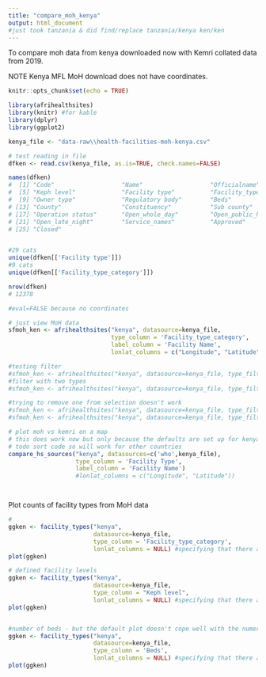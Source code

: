 ```yaml
---
title: "compare_moh_kenya"
output: html_document
#just took tanzania & did find/replace tanzania/kenya ken/ken
---
```


To compare moh data from kenya downloaded now with Kemri collated data from 2019.

NOTE Kenya MFL MoH download does not have coordinates.

```r
knitr::opts_chunk$set(echo = TRUE)

library(afrihealthsites)
library(knitr) #for kable
library(dplyr)
library(ggplot2)

```


```r

kenya_file <- "data-raw\\health-facilities-moh-kenya.csv"

# test reading in file
dfken <- read.csv(kenya_file, as.is=TRUE, check.names=FALSE)

names(dfken)
#  [1] "Code"                   "Name"                   "Officialname"           "Registration_number"   
#  [5] "Keph level"             "Facility type"          "Facility_type_category" "Owner"                 
#  [9] "Owner type"             "Regulatory body"        "Beds"                   "Cots"                  
# [13] "County"                 "Constituency"           "Sub county"             "Ward"                  
# [17] "Operation status"       "Open_whole_day"         "Open_public_holidays"   "Open_weekends"         
# [21] "Open_late_night"        "Service_names"          "Approved"               "Public visible"        
# [25] "Closed" 


#29 cats
unique(dfken[['Facility type']])
#9 cats
unique(dfken[['Facility_type_category']])

nrow(dfken)
# 12378

```


```r

#eval=FALSE because no coordinates

# just view MoH data
sfmoh_ken <- afrihealthsites("kenya", datasource=kenya_file,
                             type_column = 'Facility_type_category',
                             label_column = 'Facility Name',
                             lonlat_columns = c("Longitude", "Latitude"))

#testing filter
#sfmoh_ken <- afrihealthsites("kenya", datasource=kenya_file, type_filter='Dispensary')
#filter with two types
#sfmoh_ken <- afrihealthsites("kenya", datasource=kenya_file, type_filter=c('Dispensary','Health Center'))

#trying to remove one from selection doesn't work
#sfmoh_ken <- afrihealthsites("kenya", datasource=kenya_file, type_filter='-Dispensary')
#sfmoh_ken <- afrihealthsites("kenya", datasource=kenya_file, type_filter='!Dispensary')

# plot moh vs kemri on a map
# this does work now but only because the defaults are set up for kenya
# todo sort code so will work for other countries
compare_hs_sources("kenya", datasources=c('who',kenya_file),
                   type_column = 'Facility Type',
                   label_column = 'Facility Name')
                   #lonlat_columns = c("Longitude", "Latitude"))




```

Plot counts of facility types from MoH data
```r

#
ggken <- facility_types("kenya", 
                        datasource=kenya_file,
                        type_column = 'Facility_type_category',
                        lonlat_columns = NULL) #specifying that there are no coords
plot(ggken)

# defined facility levels
ggken <- facility_types("kenya", 
                        datasource=kenya_file,
                        type_column = "Keph level",
                        lonlat_columns = NULL) #specifying that there are no coords
plot(ggken)


#number of beds - but the default plot doesn't cope well with the numeric data
ggken <- facility_types("kenya", 
                        datasource=kenya_file,
                        type_column = 'Beds',
                        lonlat_columns = NULL) #specifying that there are no coords
plot(ggken)



```


